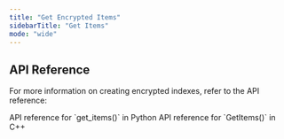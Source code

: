 ```yaml
---
title: "Get Encrypted Items"
sidebarTitle: "Get Items"
mode: "wide"
---
```


## API Reference

For more information on creating encrypted indexes, refer to the API reference:

<CardGroup cols={2}>
    <Card title="Python API Reference" href="../../api-reference/python/encrypted-index/get" icon="python">
        API reference for `get_items()` in Python
    </Card>
    <Card title="C++ API Reference" href="../../api-reference/cpp/encrypted-index/get" icon="brackets-curly">
        API reference for `GetItems()` in C++
    </Card>
</CardGroup>